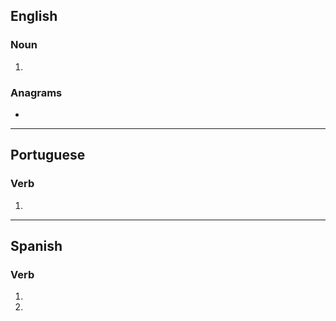{{also|trancés}}
==English==

===Noun===
{{head|en|noun form}}

# {{plural of|trance|lang=en}}

===Anagrams===
* {{anagrams|en|a=acenrst|Canters|Castner|Cretans|canters|carnets|nectars|recants|scanter|tanrecs}}

----

==Portuguese==

===Verb===
{{head|pt|verb form}}

# {{pt-verb-form-of|trançar}}

----

==Spanish==

===Verb===
{{head|es|verb form}}

# {{es-verb form of|tranzar|ending=-ar|mood=subjunctive|tense=present|number=s|person=2|formal=n}}
# {{es-verb form of|tranzar|ending=-ar|mood=imperative|number=s|person=2|formal=n|sense=negative}}